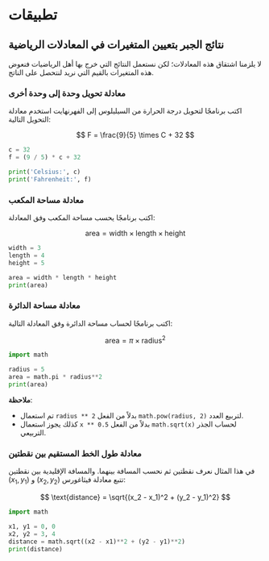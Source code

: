 # تطبيقات {.unnumbered}

## نتائج الجبر بتعيين المتغيرات في المعادلات الرياضية

لا يلزمنا اشتقاق هذه المعادلات؛ لكن نستعمل النتائج التي خرج بها أهل الرياضيات فنعوض هذه المتغيرات بالقيم التي نريد لنتحصل على الناتج.

### معادلة تحويل وحدة إلى وحدة أخرى

اكتب برنامجًا لتحويل درجة الحرارة من السيليلوس إلى الفهرنهايت استخدم معادلة التحويل التالية:

$$
F = \frac{9}{5} \times C + 32
$$

```python
c = 32
f = (9 / 5) * c + 32

print('Celsius:', c)
print('Fahrenheit:', f)
```

### معادلة مساحة المكعب

اكتب برنامجًا يحسب مساحة المكعب وفق المعادلة:

$$
\text{area} = \text{width} \times \text{length} \times \text{height}
$$

```python
width = 3
length = 4
height = 5

area = width * length * height
print(area)
```

### معادلة مساحة الدائرة

اكتب برنامجًا لحساب مساحة الدائرة وفق المعادلة التالية:

$$
\text{area} = \pi \times \text{radius}^2
$$

```python
import math

radius = 5
area = math.pi * radius**2
print(area)
```

**ملاحظة**:

- تم استعمال `radius ** 2` بدلاً من الفعل `math.pow(radius, 2)` لتربيع العدد.
- كذلك يجوز استعمال `x ** 0.5` بدلاً من الفعل `math.sqrt(x)` لحساب الجذر التربيعي.

### معادلة طول الخط المستقيم بين نقطتين

في هذا المثال نعرف نقطتين ثم نحسب المسافة بينهما. والمسافة الإقليدية بين نقطتين $(x_1, y_1)$ و $(x_2, y_2)$ تتبع معادلة فيثاغورس:

$$
\text{distance} = \sqrt{(x_2 - x_1)^2 + (y_2 - y_1)^2}
$$

```python
import math

x1, y1 = 0, 0
x2, y2 = 3, 4
distance = math.sqrt((x2 - x1)**2 + (y2 - y1)**2)
print(distance)
```
